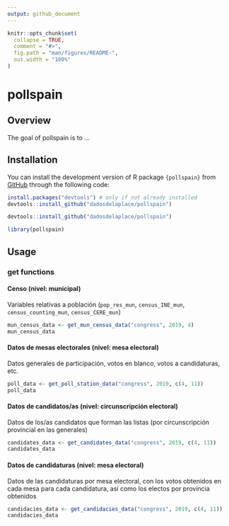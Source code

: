 ```yaml
---
output: github_document
---
```


<!-- README.md is generated from README.Rmd. Please edit that file -->

```r
knitr::opts_chunk$set(
  collapse = TRUE,
  comment = "#>",
  fig.path = "man/figures/README-",
  out.width = "100%"
)
```

# pollspain

<!-- badges: start -->
<!-- badges: end -->

## Overview

The goal of pollspain is to ...

## Installation

You can install the development version of R package `{pollspain}` from [GitHub](https://github.com/) through the following code:

```r
install.packages("devtools") # only if not already installed
devtools::install_github("dadosdelaplace/pollspain")
```

```r
devtools::install_github("dadosdelaplace/pollspain")
```

```r
library(pollspain)
```

## Usage

### get functions

#### Censo (nivel: municipal)


Variables relativas a población (`pop_res_mun`, `census_INE_mun`, `census_counting_mun`, `census_CERE_mun`)

```r
mun_census_data <- get_mun_census_data("congress", 2019, 4)
mun_census_data
```

#### Datos de mesas electorales (nivel: mesa electoral)

Datos generales de participación, votos en blanco, votos a candidaturas, etc.

```r
poll_data <- get_poll_station_data("congress", 2019, c(4, 11))
poll_data
```

#### Datos de candidatos/as (nivel: circunscripción electoral)

Datos de los/as candidatos que forman las listas (por circunscripción provincial en las generales)

```r
candidates_data <- get_candidates_data("congress", 2019, c(4, 11))
candidates_data 
```

#### Datos de candidaturas (nivel: mesa electoral)

Datos de las candidaturas por mesa electoral, con los votos obtenidos en cada mesa para cada candidatura, así como los electos por provincia obtenidos

```r
candidacies_data <- get_candidacies_data("congress", 2019, c(4, 11))
candidacies_data
```



